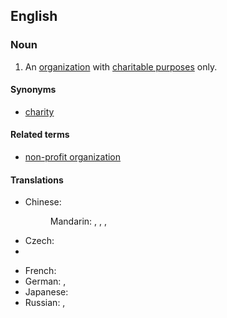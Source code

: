 ==English==
{{wikipedia}}
===Noun===
{{en-noun|sg=[[charitable]] [[organization]]}}

#  An [[organization]] with [[charitable purpose]]s only.

====Synonyms====
* [[charity]]

====Related terms====
* [[non-profit organization]]

====Translations====
{{trans-top|organization}}
* Chinese:
*: Mandarin: {{t|zh|慈善機構|sc=Hani}}, {{t|zh|慈善机构|tr=císhàn jīgòu|sc=Hani}}, {{t|zh|公益團體|sc=Hani}}, {{t|zh|公益团体|tr=gōngyì tuántǐ|sc=Hani}}
* Czech: {{t-|cs|charitativní organizace|f}}
* {{trreq|Finnish}}
{{trans-mid}}
* French: {{t|fr|association caritative|f}}
* German: {{qualifier|in Germany}} {{t|de|Freie Wohlfahrtspflege|f}}, {{t|de|FW|f}}
* Japanese: {{t|ja|慈善団体|tr=じぜんだんたい, jizen dantai|sc=Jpan}}
* Russian: {{t|ru|благотворительное общество|n|tr=blagotvorítel'noje óbščestvo|sc=Cyrl}}, {{t|ru|благотворительная организация|f|tr=blagotvorítel'naja organizácija|sc=Cyrl}}
{{trans-bottom}}